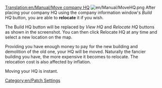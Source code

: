 [[Translation:en/Manual/Move company HQ]]
[[File:en/Manual/MoveHQ.png|right]]
After placing your company HQ using the company information window's ''Build HQ'' button, you are able to '''relocate''' it if you wish. 

The Build HQ button will be replaced by ''View HQ'' and ''Relocate HQ'' buttons as shown in the screenshot.  You can then click Relocate HQ at any time and select a new location on the map.  

Providing you have enough money to pay for the new building and demolition of the old one, your HQ will be moved.  Naturally the fancier building you have, the more expensive it becomes to relocate.  The relocation cost is also affected by inflation.

Moving your HQ is instant.

[[Category:en/Patch Settings]]